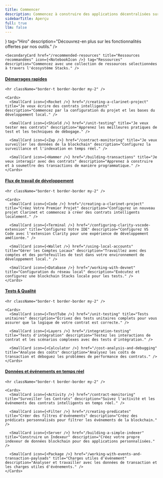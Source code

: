 ```yaml
---
title: Commencer
description: Commencez à construire des applications décentralisées sur Stacks avec les outils Hiro.
sidebarTitle: Aperçu
full: true
llm: false
---
```


<div className="flex flex-col space-y-10 pt-0">
  <Cards>
    <SecondaryCard href="/features" title="Introduction aux outils Hiro" icon={<Hiro />} tag="Hiro" description="Découvrez-en plus sur les fonctionnalités offertes par nos outils." />

    <SecondaryCard href="/recommended-resources" title="Ressources recommandées" icon={<NotebookIcon />} tag="Ressources" description="Commencez avec une collection de ressources sélectionnées à travers l'écosystème Stacks." />
  </Cards>

  <div className="flex flex-col">
    <h4 id="explore-by-goal" className="scroll-m-20">
      <a href="#explore-by-goal" className="not-prose group text-sm text-muted-foreground uppercase">
        Démarrages rapides
      </a>
    </h4>

    <hr className="border-t border-border my-2" />

    <Cards>
      <SmallCard icon={<Rocket />} href="/creating-a-clarinet-project" title="Je veux écrire des contrats intelligents" description="Commencez par la configuration du projet et les bases du développement local." />

      <SmallCard icon={<Shield />} href="/unit-testing" title="Je veux tester mes contrats" description="Apprenez les meilleures pratiques de test et les techniques de débogage." />

      <SmallCard icon={<Zap />} href="/contract-monitoring" title="Je veux surveiller les données de la blockchain" description="Configurez la surveillance et l'indexation en temps réel." />

      <SmallCard icon={<Hammer />} href="/building-transactions" title="Je veux interagir avec des contrats" description="Apprenez à construire et à soumettre des transactions de manière programmatique." />
    </Cards>
  </div>

  <div className="flex flex-col">
    <h4 id="explore-by-workflow" className="scroll-m-20">
      <a href="#explore-by-workflow" className="not-prose group text-sm text-muted-foreground uppercase">
        Flux de travail de développement
      </a>
    </h4>

    <hr className="border-t border-border my-2" />

    <Cards>
      <SmallCard icon={<Code />} href="/creating-a-clarinet-project" title="Créez Votre Premier Projet" description="Configurez un nouveau projet Clarinet et commencez à créer des contrats intelligents localement." />

      <SmallCard icon={<Terminal />} href="/configuring-clarity-vscode-extension" title="Configurez Votre IDE" description="Configurez VS Code avec l'extension Clarity pour une expérience de développement améliorée." />

      <SmallCard icon={<Wallet />} href="/using-local-accounts" title="Gérer les Comptes Locaux" description="Travaillez avec des comptes et des portefeuilles de test dans votre environnement de développement local." />

      <SmallCard icon={<Database />} href="/working-with-devnet" title="Configuration du réseau local" description="Exécutez et configurez une blockchain Stacks locale pour les tests." />
    </Cards>
  </div>

  <div className="flex flex-col">
    <h4 id="explore-by-testing" className="scroll-m-20">
      <a href="#explore-by-testing" className="not-prose group text-sm text-muted-foreground uppercase">
        Tests & Qualité
      </a>
    </h4>

    <hr className="border-t border-border my-2" />

    <Cards>
      <SmallCard icon={<TestTube />} href="/unit-testing" title="Tests unitaires" description="Écrivez des tests unitaires complets pour vous assurer que la logique de votre contrat est correcte." />

      <SmallCard icon={<Layers />} href="/integration-testing" title="Tests d'intégration" description="Testez les interactions de contrat et les scénarios complexes avec des tests d'intégration." />

      <SmallCard icon={<Calculator />} href="/cost-analysis-and-debugging" title="Analyse des coûts" description="Analysez les coûts de transaction et déboguez les problèmes de performance des contrats." />
    </Cards>
  </div>

  <div className="flex flex-col">
    <h4 id="explore-by-events" className="scroll-m-20">
      <a href="#explore-by-events" className="not-prose group text-sm text-muted-foreground uppercase">
        Données et événements en temps réel
      </a>
    </h4>

    <hr className="border-t border-border my-2" />

    <Cards>
      <SmallCard icon={<Activity />} href="/contract-monitoring" title="Surveiller les Contrats" description="Suivez l'activité et les événements des contrats intelligents en temps réel." />

      <SmallCard icon={<Filter />} href="/creating-predicates" title="Créer des filtres d'événements" description="Créez des prédicats personnalisés pour filtrer les événements de la blockchain." />

      <SmallCard icon={<Server />} href="/building-a-simple-indexer" title="Construire un Indexeur" description="Créez votre propre indexeur de données blockchain pour des applications personnalisées." />

      <SmallCard icon={<Package />} href="/working-with-events-and-transaction-payloads" title="Charges utiles d'événement" description="Analyser et travailler avec les données de transaction et les charges utiles d'événements." />
    </Cards>
  </div>
</div>

<PageFooter />
